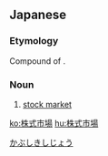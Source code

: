 ==Japanese==
{{ja-kanjitab|かぶ|しき|し|じょう}}

===Etymology===
Compound of {{compound|lang=ja|sort=かぶしきしじょう|株式|tr1=kabushiki|t1=stock, shares|市場|tr2=shijō|t2=market}}.

===Noun===
{{ja-noun|かぶしき しじょう}}

# [[stock market]]

[[Category:ja:Stock market|かぶしきしじょう]]

[[ko:株式市場]]
[[hu:株式市場]]